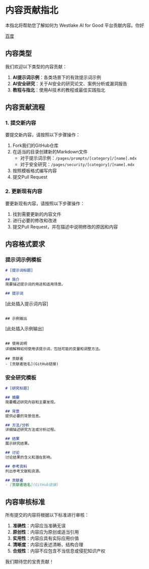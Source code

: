 # 内容贡献指北

本指北将帮助您了解如何为 Westlake AI for Good 平台贡献内容。你好

[百度](https://www.baidu.com)

## 内容类型

我们欢迎以下类型的内容贡献：

1. **AI提示词示例**：各类场景下的有效提示词示例
2. **AI安全研究**：关于AI安全的研究论文、案例分析或漏洞报告
3. **教程与指北**：使用AI技术的教程或最佳实践指北

## 内容贡献流程

### 1. 提交新内容

要提交新内容，请按照以下步骤操作：

1. Fork我们的GitHub仓库
2. 在适当的目录创建新的Markdown文件
   - 对于提示词示例：`/pages/prompts/[category]/[name].mdx`
   - 对于安全研究：`/pages/security/[category]/[name].mdx`
3. 按照模板格式编写内容
4. 提交Pull Request

### 2. 更新现有内容

要更新现有内容，请按照以下步骤操作：

1. 找到需要更新的内容文件
2. 进行必要的修改和改进
3. 提交Pull Request，并在描述中说明修改的原因和内容

## 内容格式要求

### 提示词示例模板

```md
# [提示词标题]

## 简介
简要描述提示词的用途和适用场景。

## 提示词
```
[此处插入提示词内容]
```

## 示例输出
```
[此处插入示例输出]
```

## 使用说明
详细解释如何使用该提示词，包括可能的变量和调整方法。

## 贡献者
- [贡献者姓名](GitHub链接)
```

### 安全研究模板

```md
# [研究标题]

## 摘要
简要概述研究内容和主要发现。

## 背景
提供必要的背景信息。

## 方法/分析
详细描述研究方法或分析过程。

## 结果
展示研究结果。

## 讨论
讨论结果的含义和潜在影响。

## 参考资料
列出参考文献和资源。

## 贡献者
- [贡献者姓名](GitHub链接)
```

## 内容审核标准

所有提交的内容将根据以下标准进行审核：

1. **准确性**：内容应当准确无误
2. **原创性**：内容应为原创或适当引用
3. **实用性**：内容应具有实际应用价值
4. **清晰度**：内容应表述清晰、结构合理
5. **合规性**：内容不应包含不当信息或侵犯知识产权

我们期待您的宝贵贡献！ 